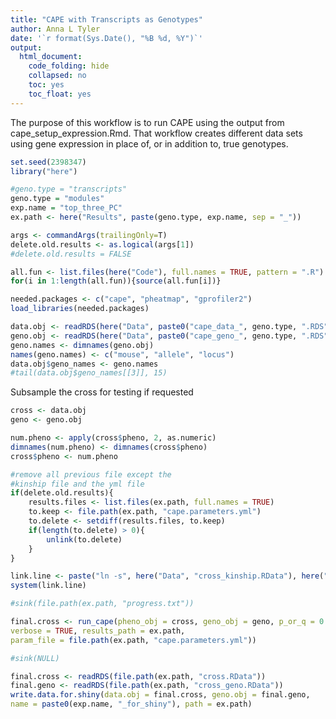 ```yaml
---
title: "CAPE with Transcripts as Genotypes"
author: Anna L Tyler
date: '`r format(Sys.Date(), "%B %d, %Y")`'
output: 
  html_document:
    code_folding: hide
    collapsed: no
    toc: yes
    toc_float: yes
---
```



The purpose of this workflow is to run CAPE using the output from 
cape_setup_expression.Rmd. That workflow creates different data sets
using gene expression in place of, or in addition to, true genotypes.

```r
set.seed(2398347)
library("here")
```

```r
#geno.type = "transcripts"
geno.type = "modules"
exp.name = "top_three_PC"
ex.path <- here("Results", paste(geno.type, exp.name, sep = "_"))

args <- commandArgs(trailingOnly=T)
delete.old.results <- as.logical(args[1])
#delete.old.results = FALSE
```

```r
all.fun <- list.files(here("Code"), full.names = TRUE, pattern = ".R")
for(i in 1:length(all.fun)){source(all.fun[i])}
```

```r
needed.packages <- c("cape", "pheatmap", "gprofiler2")
load_libraries(needed.packages)
```


```r
data.obj <- readRDS(here("Data", paste0("cape_data_", geno.type, ".RDS")))
geno.obj <- readRDS(here("Data", paste0("cape_geno_", geno.type, ".RDS")))
geno.names <- dimnames(geno.obj)
names(geno.names) <- c("mouse", "allele", "locus")
data.obj$geno_names <- geno.names
#tail(data.obj$geno_names[[3]], 15)
```


Subsample the cross for testing if requested

```r
cross <- data.obj
geno <- geno.obj

num.pheno <- apply(cross$pheno, 2, as.numeric)
dimnames(num.pheno) <- dimnames(cross$pheno)
cross$pheno <- num.pheno
```


```r
#remove all previous file except the 
#kinship file and the yml file
if(delete.old.results){
    results.files <- list.files(ex.path, full.names = TRUE)
    to.keep <- file.path(ex.path, "cape.parameters.yml")
    to.delete <- setdiff(results.files, to.keep)
    if(length(to.delete) > 0){
        unlink(to.delete)
    }
}

link.line <- paste("ln -s", here("Data", "cross_kinship.RData"), here("Results", paste(geno.type, exp.name, sep = "_")))
system(link.line)

#sink(file.path(ex.path, "progress.txt"))

final.cross <- run_cape(pheno_obj = cross, geno_obj = geno, p_or_q = 0.05, 
verbose = TRUE, results_path = ex.path, 
param_file = file.path(ex.path, "cape.parameters.yml"))

#sink(NULL)

final.cross <- readRDS(file.path(ex.path, "cross.RData"))
final.geno <- readRDS(file.path(ex.path, "cross_geno.RData"))
write.data.for.shiny(data.obj = final.cross, geno.obj = final.geno, 
name = paste0(exp.name, "_for_shiny"), path = ex.path)
```

